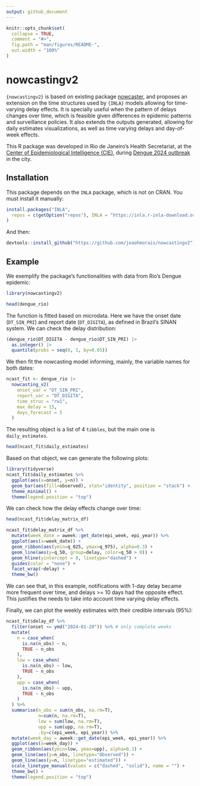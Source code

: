 ```yaml
---
output: github_document
---
```


<!-- README.md is generated from README.Rmd. Please edit that file -->

```r
knitr::opts_chunk$set(
  collapse = TRUE,
  comment = "#>",
  fig.path = "man/figures/README-",
  out.width = "100%"
)
```

# nowcastingv2

<!-- badges: start -->
<!-- badges: end -->

`{nowcastingv2}` is based on existing package [nowcaster](https://covid19br.github.io/nowcaster/), and proposes an extension on the time structures used by `{INLA}` models allowing for time-varying delay effects. It is specially useful when the pattern of delays changes over time, which is feasible given differences in epidemic patterns and surveillance policies. It also extends the outputs generated, allowing for daily estimates visualizations, as well as time varying delays and day-of-week effects. 

This R package was developed in Rio de Janeiro's Health Secretariat, at the [Center of Epidemiological Intelligence (CIE)](https://epirio.svs.rio.br/), during [Dengue 2024 outbreak](https://www.atachcommunity.com/resources/first-wins-library/effective-preparedness-and-response-to-dengue-through-multisectoral-coordination/) in the city.

## Installation

This package depends on the `INLA` package, which is not on CRAN. You must install it manually:

```r
install.packages("INLA", 
  repos = c(getOption("repos"), INLA = "https://inla.r-inla-download.org/R/stable")
)

```

And then:

```r

devtools::install_github("https://github.com/joaohmorais/nowcastingv2")
```

## Example

We exemplify the package's functionalities with data from Rio's Dengue epidemic:

```r
library(nowcastingv2)

head(dengue_rio)
```



The function is fitted based on microdata. Here we have the onset date (`DT_SIN_PRI`) and report date (`DT_DIGITA`), as defined in Brazil's SINAN system. We can check the delay distribution:

```r
(dengue_rio$DT_DIGITA - dengue_rio$DT_SIN_PRI) |>
  as.integer() |>
  quantile(probs = seq(0, 1, by=0.05))
```

We then fit the nowcasting model informing, mainly, the variable names for both dates:

```r
ncast_fit <- dengue_rio |>
  nowcasting_v2(
    onset_var = "DT_SIN_PRI",
    report_var = "DT_DIGITA",
    time_struc = "rw1", 
    max_delay = 15,
    days_forecast = 5
  )
```


The resulting object is a list of 4 `tibbles`, but the main one is `daily_estimates`.

```r
head(ncast_fit$daily_estimates)
```

Based on that object, we can generate the following plots:

```r
library(tidyverse)
ncast_fit$daily_estimates %>% 
  ggplot(aes(x=onset, y=n)) + 
  geom_bar(aes(fill=observed), stat="identity", position = "stack") + 
  theme_minimal() + 
  theme(legend.position = "top")
```



We can check how the delay effects change over time:

```r
head(ncast_fit$delay_matrix_df)

ncast_fit$delay_matrix_df %>% 
  mutate(week_date = aweek::get_date(epi_week, epi_year)) %>% 
  ggplot(aes(x=week_date)) + 
  geom_ribbon(aes(ymin=q_025, ymax=q_975), alpha=0.3) + 
  geom_line(aes(y=q_50, group=delay, color=q_50 > 0)) + 
  geom_hline(yintercept = 0, linetype="dashed") +
  guides(color = "none") +
  facet_wrap(~delay) + 
  theme_bw()
```

We can see that, in this example, notifications with 1-day delay became more frequent over time, and delays >= 10 days had the opposite effect. This justifies the needs to take into account time varying delay effects.

Finally, we can plot the weekly estimates with their credible intervals (95%):

```r
ncast_fit$delay_df %>% 
  filter(onset <= ymd("2024-01-20")) %>% # only complete weeks
  mutate(
    n = case_when(
      is.na(n_obs) ~ n,
      TRUE ~ n_obs
    ),
    low = case_when(
      is.na(n_obs) ~ low,
      TRUE ~ n_obs
    ),
    upp = case_when(
      is.na(n_obs) ~ upp,
      TRUE ~ n_obs
    )
  ) %>% 
  summarise(n_obs = sum(n_obs, na.rm=T),
            n=sum(n, na.rm=T),
            low = sum(low, na.rm=T),
            upp = sum(upp, na.rm=T),
            .by=c(epi_week, epi_year)) %>% 
  mutate(week_day = aweek::get_date(epi_week, epi_year)) %>% 
  ggplot(aes(x=week_day)) + 
  geom_ribbon(aes(ymin=low, ymax=upp), alpha=0.3) + 
  geom_line(aes(y=n_obs, linetype="Observed")) + 
  geom_line(aes(y=n, linetype="estimated")) + 
  scale_linetype_manual(values = c("dashed", "solid"), name = "") +
  theme_bw() + 
  theme(legend.position = "top")
```

